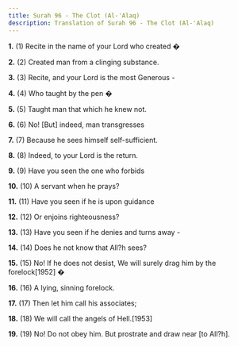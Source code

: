 ```yaml
---
title: Surah 96 - The Clot (Al-'Alaq)
description: Translation of Surah 96 - The Clot (Al-'Alaq)
---
```


**1.** (1) Recite in the name of your Lord who created �

**2.** (2) Created man from a clinging substance.

**3.** (3) Recite, and your Lord is the most Generous -

**4.** (4) Who taught by the pen �

**5.** (5) Taught man that which he knew not.

**6.** (6) No! [But] indeed, man transgresses

**7.** (7) Because he sees himself self-sufficient.

**8.** (8) Indeed, to your Lord is the return.

**9.** (9) Have you seen the one who forbids

**10.** (10) A servant when he prays?

**11.** (11) Have you seen if he is upon guidance

**12.** (12) Or enjoins righteousness?

**13.** (13) Have you seen if he denies and turns away -

**14.** (14) Does he not know that All?h sees?

**15.** (15) No! If he does not desist, We will surely drag him by the forelock[1952] �

**16.** (16) A lying, sinning forelock.

**17.** (17) Then let him call his associates;

**18.** (18) We will call the angels of Hell.[1953]

**19.** (19) No! Do not obey him. But prostrate and draw near [to All?h].

